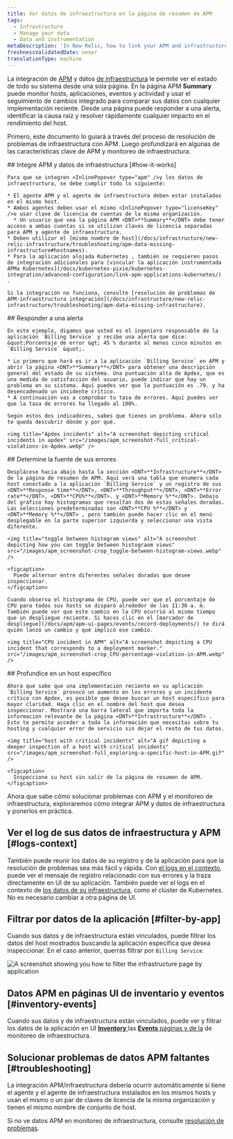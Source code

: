 ```yaml
---
title: Ver datos de infraestructura en la página de resumen de APM
tags:
  - Infrastructure
  - Manage your data
  - Data and instrumentation
metaDescription: 'In New Relic, how to link your APM and infrastructure data together.'
freshnessValidatedDate: never
translationType: machine
---
```


La integración de [APM](/docs/apm/new-relic-apm/getting-started/welcome-new-relic-apm) y datos [de infraestructura](/docs/infrastructure/new-relic-infrastructure/getting-started/welcome-new-relic-infrastructure) le permite ver el estado de todo su sistema desde una sola página. En la página APM <DNT>**Summary**</DNT> puede monitor hosts, aplicaciones, eventos y <InlinePopover type="alerts" />actividad y usar el seguimiento de cambios integrado para comparar sus datos con cualquier implementación reciente. Desde una página puede responder a una alerta, identificar la causa raíz y resolver rápidamente cualquier impacto en el rendimiento del host.

Primero, este documento lo guiará a través del proceso de resolución de problemas de infraestructura con APM. Luego profundizará en algunas de las características clave de APM y monitoreo de infraestructura.

<Steps>
  <Step>
    ## Integre APM y datos de infraestructura [#how-it-works]

    Para que se integren <InlinePopover type="apm" />y los datos de infraestructura, se debe cumplir todo lo siguiente:

    * El agente APM y el agente de infraestructura deben estar instalados en el mismo host.
    * Ambos agentes deben usar el mismo <InlinePopover type="licenseKey" />o usar clave de licencia de cuentas de la misma organización.
      * Un usuario que vea la página APM <DNT>**Summary**</DNT> debe tener acceso a ambas cuentas si se utilizan claves de licencia separadas para APM y agente de infraestructura.
    * Deben utilizar el [mismo nombre de host](/docs/infrastructure/new-relic-infrastructure/troubleshooting/apm-data-missing-infrastructure#hostnames).
    * Para la aplicación alojada Kubernetes , también se requieren pasos de integración adicionales para [vincular la aplicación instrumentada APMa Kubernetes](/docs/kubernetes-pixie/kubernetes-integration/advanced-configuration/link-apm-applications-kubernetes/) .

    Si la integración no funciona, consulte [resolución de problemas de APM-infraestructura integración](/docs/infrastructure/new-relic-infrastructure/troubleshooting/apm-data-missing-infrastructure).
  </Step>

  <Step>
    ## Responder a una alerta

    En este ejemplo, digamos que usted es el ingeniero responsable de la aplicación `Billing Service` y recibe una alerta que dice: &quot;Porcentaje de error &gt; 45 % durante al menos cinco minutos en `Billing Service` &quot;.

    * Lo primero que hará es ir a la aplicación `Billing Service` en APM y abrir la página <DNT>**Summary**</DNT> para obtener una descripción general del estado de su sistema. Una puntuación alta de Apdex, que es una medida de satisfacción del usuario, puede indicar que hay un problema en su sistema. Aquí puedes ver que la puntuación es .79. y ha desencadenado un incidente crítico.
    * A continuación vas a comprobar tu tasa de errores. Aquí puedes ver que la tasa de errores ha llegado al 100%.

    Según estos dos indicadores, sabes que tienes un problema. Ahora sólo te queda descubrir dónde y por qué.

    <img title="Apdex incidents" alt="A screenshot depicting critical incidents in apdex" src="/images/apm_screenshot-full_critical-violations-in-Apdex.webp" />
  </Step>

  <Step>
    ## Determine la fuente de sus errores

    Desplácese hacia abajo hasta la sección <DNT>**Infrastructure**</DNT> de la página de resumen de APM. Aquí verá una tabla que enumera cada host conectado a la aplicación `Billing Service` y un registro de sus <DNT>**Response time**</DNT>, <DNT>**Throughput**</DNT>, <DNT>**Error rate**</DNT>, <DNT>**CPU%**</DNT>. y <DNT>**Memory %**</DNT>. Debajo del gráfico hay histogramas que resaltan dos de estas señales doradas. Las selecciones predeterminadas son <DNT>**CPU %**</DNT> y <DNT>**Memory %**</DNT> , pero también puede hacer clic en el menú desplegable en la parte superior izquierda y seleccionar una vista diferente.

    <img title="toggle between histogram views" alt="A screenshot depicting how you can toggle between histograom views" src="/images/apm_screenshot-crop_toggle-between-histogram-views.webp" />

    <figcaption>
      Puede alternar entre diferentes señales doradas que desee inspeccionar.
    </figcaption>

    Cuando observa el histograma de CPU, puede ver que el porcentaje de CPU para todos sus hosts se disparó alrededor de las 11:30 a. m. También puede ver que este cambio en la CPU ocurrió al mismo tiempo que un despliegue reciente. Si haces clic en el [marcador de despliegue](/docs/apm/apm-ui-pages/events/record-deployments/) te dirá quién lanzó un cambio y qué implicó ese cambio.

    <img title="CPU incident in APM" alt="A screenshot depicting a CPU incident that corresponds to a deployment marker." src="/images/apm_screenshot-crop_CPU-percentage-violation-in-APM.webp" />
  </Step>

  <Step>
    ## Profundice en un host específico

    Ahora que sabe que una implementación reciente en su aplicación `Billing Service` provocó un aumento en los errores y un incidente crítico con Apdex, es posible que desee buscar un host específico para mayor claridad. Haga clic en el nombre del host que desea inspeccionar. Mostrará una barra lateral que importa toda la información relevante de la página <DNT>**Infrastructure**</DNT> . Esto te permite acceder a toda la información que necesitas sobre tu hosting y cualquier error de servicio sin dejar el resto de tus datos.

    <img title="host with critical incidents" alt="A gif depicting a deeper inspection of a host with critical incidents" src="/images/apm_screenshot-full_exploring-a-specific-host-in-APM.gif" />

    <figcaption>
      Inspeccione su host sin salir de la página de resumen de APM.
    </figcaption>
  </Step>
</Steps>

Ahora que sabe cómo solucionar problemas con APM y el monitoreo de infraestructura, exploraremos cómo integrar APM y datos de infraestructura y ponerlos en práctica.

## Ver el log de sus datos de infraestructura y APM [#logs-context]

También puede reunir los datos de su registro y de la aplicación para que la resolución de problemas sea más fácil y rápida. Con [el logs en el contexto](/docs/logs/logs-context/configure-logs-context-apm-agents/), puede ver el mensaje de registro relacionado con sus errores y la traza directamente en UI de su aplicación. También puede ver el logs en el contexto de [los datos de su infraestructura](/docs/logs/forward-logs/forward-your-logs-using-infrastructure-agent/), como el clúster de Kubernetes. No es necesario cambiar a otra página de UI.

## Filtrar por datos de la aplicación [#filter-by-app]

Cuando sus datos <InlinePopover type="apm" />y de infraestructura están vinculados, puede filtrar los datos del host mostrados buscando la aplicación específica que desea inspeccionar. En el caso anterior, querrás filtrar por `Billing Service`.

<img title="filter by application" alt="A screenshot showing you how to filter the infrastructure page by application" src="/images/apm_screenshot-full_filter-by-application.webp" />

## Datos APM en páginas UI de inventario y eventos [#inventory-events]

Cuando sus <InlinePopover type="apm" />datos y de infraestructura están vinculados, puede ver y filtrar los datos de la aplicación en UI [<DNT>**Inventory**</DNT> ](/docs/infrastructure/new-relic-infrastructure/infrastructure-ui-pages/infrastructure-inventory-page-search-your-entire-infrastructure)las [<DNT>**Events**</DNT> páginas y de la](/docs/infrastructure/new-relic-infrastructure/infrastructure-ui-pages/infrastructure-events-page-live-feed-every-agent) de monitoreo de infraestructura.

## Solucionar problemas de datos APM faltantes [#troubleshooting]

La integración APM/infraestructura debería ocurrir automáticamente si tiene el <InlinePopover type="apm" />agente y el agente de infraestructura instalados en los mismos hosts y usan el mismo <InlinePopover type="licenseKey" />o un par de claves de licencia de la misma organización y tienen el mismo nombre de conjunto de host.

Si no ve datos APM en monitoreo de infraestructura, consulte [resolución de problemas](/docs/infrastructure/new-relic-infrastructure/troubleshooting/troubleshooting-apm-data-not-infrastructure).